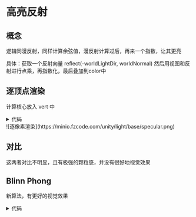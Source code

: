 
# 高亮反射

## 概念

逻辑同漫反射，同样计算余弦值，漫反射计算过后，再来一个指数，让其更亮

具体：获取一个反射向量 reflect(-worldLightDir, worldNormal) 然后用视图和反射进行点乘，再指数化，最后叠加到color中

## 逐顶点渲染

计算核心放入 vert 中
<details>
<summary>代码</summary>
```shader
Shader "Note2/VertexLitSpecular"
{
    Properties {
		_Diffuse ("Diffuse", Color) = (1, 1, 1, 1)
		_Specular ("Specular", Color) = (1, 1, 1, 1)
		_Gloss ("Gloss", Range(8.0, 256)) = 20
	}
	SubShader {
		Pass { 
			Tags { "LightMode"="ForwardBase" }
			
			CGPROGRAM
			
			#pragma vertex vert
			#pragma fragment frag
			
			#include "Lighting.cginc"
			
			fixed4 _Diffuse;
			fixed4 _Specular;
			float _Gloss;
			
			struct a2v {
				float4 vertex : POSITION;
				float3 normal : NORMAL;
			};
			
			struct v2f {
				float4 pos : SV_POSITION;
				fixed3 color : COLOR;
			};
			
			v2f vert(a2v v) {
				v2f o;
				// Transform the vertex from object space to projection space
				o.pos = UnityObjectToClipPos(v.vertex);
				
				// Get ambient term
				fixed3 ambient = UNITY_LIGHTMODEL_AMBIENT.xyz;
				
				// Transform the normal from object space to world space
				fixed3 worldNormal = normalize(mul(v.normal, (float3x3)unity_WorldToObject));
				// Get the light direction in world space
				fixed3 worldLightDir = normalize(_WorldSpaceLightPos0.xyz);
				
				// Compute diffuse term
				fixed3 diffuse = _LightColor0.rgb * _Diffuse.rgb * saturate(dot(worldNormal, worldLightDir));
				
				// Get the reflect direction in world space
				fixed3 reflectDir = normalize(reflect(-worldLightDir, worldNormal));
				// Get the view direction in world space
				fixed3 viewDir = normalize(_WorldSpaceCameraPos.xyz - mul(unity_ObjectToWorld, v.vertex).xyz);
				
				// Compute specular term
				fixed3 specular = _LightColor0.rgb * _Specular.rgb * pow(saturate(dot(reflectDir, viewDir)), _Gloss);
				
				o.color = ambient + diffuse + specular;
							 	
				return o;
			}
			
			fixed4 frag(v2f i) : SV_Target {
				return fixed4(i.color, 1.0);
			}
			
			ENDCG
		}
	} 
	FallBack "Specular"
}


```
</details>


![逐顶点渲染](https://minio.fzcode.com/unity/light/base/vertexLitSpecular.png)


## 逐像素渲染

vert 中 计算了法线和光源，frag 中计算光照

<details>
<summary>代码</summary>
```shader
Shader "Note2/PixelLitSpecular"
{
   Properties {
		_Diffuse ("Diffuse", Color) = (1, 1, 1, 1)
		_Specular ("Specular", Color) = (1, 1, 1, 1)
		_Gloss ("Gloss", Range(8.0, 256)) = 20
	}
	SubShader {
		Pass { 
			Tags { "LightMode"="ForwardBase" }
		
			CGPROGRAM
			
			#pragma vertex vert
			#pragma fragment frag

			#include "Lighting.cginc"
			
			fixed4 _Diffuse;
			fixed4 _Specular;
			float _Gloss;
			
			struct a2v {
				float4 vertex : POSITION;
				float3 normal : NORMAL;
			};
			
			struct v2f {
				float4 pos : SV_POSITION;
				float3 worldNormal : TEXCOORD0;
				float3 worldPos : TEXCOORD1;
			};
			
			v2f vert(a2v v) {
				v2f o;
				// Transform the vertex from object space to projection space
				o.pos = UnityObjectToClipPos(v.vertex);
				
				// Transform the normal from object space to world space
				o.worldNormal = mul(v.normal, (float3x3)unity_WorldToObject);
				// Transform the vertex from object spacet to world space
				o.worldPos = mul(unity_ObjectToWorld, v.vertex).xyz;
				
				return o;
			}
			
			fixed4 frag(v2f i) : SV_Target {
				// Get ambient term
				fixed3 ambient = UNITY_LIGHTMODEL_AMBIENT.xyz;
				
				fixed3 worldNormal = normalize(i.worldNormal);
				fixed3 worldLightDir = normalize(_WorldSpaceLightPos0.xyz);
				
				// Compute diffuse term
				fixed3 diffuse = _LightColor0.rgb * _Diffuse.rgb * saturate(dot(worldNormal, worldLightDir));
				
				// Get the reflect direction in world space
				fixed3 reflectDir = normalize(reflect(-worldLightDir, worldNormal));
				// Get the view direction in world space
				fixed3 viewDir = normalize(_WorldSpaceCameraPos.xyz - i.worldPos.xyz);
				// Compute specular term
				fixed3 specular = _LightColor0.rgb * _Specular.rgb * pow(saturate(dot(reflectDir, viewDir)), _Gloss);
				
				return fixed4(ambient + diffuse + specular, 1.0);
			}
			
			ENDCG
		}
	} 
	FallBack "Specular"
}

```

</details>
![逐像素渲染](https://minio.fzcode.com/unity/light/base/specular.png)


## 对比

这两者对比不明显，且有极强的颗粒感，并没有很好地视觉效果


## Blinn Phong

新算法，有更好的视觉效果

<details>
<summary>代码</summary>
```shader
Shader "Note2/BlinnPhong"
{
    Properties {
		_Diffuse ("Diffuse", Color) = (1, 1, 1, 1)
		_Specular ("Specular", Color) = (1, 1, 1, 1)
		_Gloss ("Gloss", Range(8.0, 256)) = 20
	}
	SubShader {
		Pass { 
			Tags { "LightMode"="ForwardBase" }
		
			CGPROGRAM
			
			#pragma vertex vert
			#pragma fragment frag
			
			#include "Lighting.cginc"
			
			fixed4 _Diffuse;
			fixed4 _Specular;
			float _Gloss;
			
			struct a2v {
				float4 vertex : POSITION;
				float3 normal : NORMAL;
			};
			
			struct v2f {
				float4 pos : SV_POSITION;
				float3 worldNormal : TEXCOORD0;
				float3 worldPos : TEXCOORD1;
			};
			
			v2f vert(a2v v) {
				v2f o;
				// Transform the vertex from object space to projection space
				o.pos = UnityObjectToClipPos(v.vertex);
				
				// Transform the normal from object space to world space
				o.worldNormal = mul(v.normal, (float3x3)unity_WorldToObject);
				
				// Transform the vertex from object spacet to world space
				o.worldPos = mul(unity_ObjectToWorld, v.vertex).xyz;
				
				return o;
			}
			
			fixed4 frag(v2f i) : SV_Target {
				// Get ambient term
				fixed3 ambient = UNITY_LIGHTMODEL_AMBIENT.xyz;
				
				fixed3 worldNormal = normalize(i.worldNormal);
				fixed3 worldLightDir = normalize(_WorldSpaceLightPos0.xyz);
				// 动态光源使用
				// fixed3 worldLightDir = normalize(UnityWorldSpaceLightDir(i.worldPos));
				// Compute diffuse term
				fixed3 diffuse = _LightColor0.rgb * _Diffuse.rgb * max(0, dot(worldNormal, worldLightDir));
				
				// Get the view direction in world space
				fixed3 viewDir = normalize(_WorldSpaceCameraPos.xyz - i.worldPos.xyz);
				// Get the half direction in world space
				fixed3 halfDir = normalize(worldLightDir + viewDir);
				// Compute specular term
				fixed3 specular = _LightColor0.rgb * _Specular.rgb * pow(max(0, dot(worldNormal, halfDir)), _Gloss);
				
				return fixed4(ambient + diffuse + specular, 1.0);
			}
			
			ENDCG
		}
	} 
	FallBack "Specular"
}


```
</details>

![BlinnPhong](https://minio.fzcode.com/unity/light/base/blinnPhongSpecular.png)